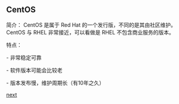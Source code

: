 == CentOS ==

简介： CentOS 是属于 Red Hat 的一个发行版，不同的是其由社区维护。CentOS 与 RHEL
非常接近，可以看做是 RHEL 不包含商业服务的版本。

特点：

-   非常稳定可靠

-   软件版本可能会比较老

-   版本发布慢，维护周期长（有10年之久）

[[2.6|next]]
